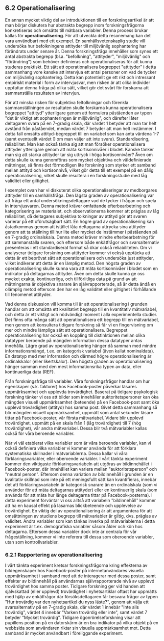 ## 6.2 Operationalisering {#sec6.2}

En annan mycket viktig del av introduktionen till en forskningsartikel är att man börjar diskutera hur abstrakta begrepp inom forskningsfrågorna konkretiseras och omsätts till mätbara variabler. Denna process brukar kallas för **operationalisering**. För att utveckla detta resonemang kan det vara användbart med ett exempel. En samhällsvetenskaplig studie vill undersöka hur befolkningens attityder till miljövänlig sophantering har förändrats under senare år. Denna forskningsfråga innehåller som synes ett antal abstrakta begrepp (bl.a. \"befolkning\", \"attityder\", \"miljövänlig\" och \"förändring\") som behöver definieras och operationaliseras för att kunna studeras praktiskt. Ett sätt att operationalisera begreppet \"attityder\" i detta sammanhang vore kanske att intervjua ett antal personer om vad de tycker om miljövänlig sophantering. Detta kan potentiellt ge ett rikt och intressant empiriskt material i form av intervjusvar, men risken är att olika individer uppfattar denna fråga på olika sätt, vilket gör det svårt för forskarna att sammanställa resultaten av intervjun.

För att minska risken för subjektiva feltolkningar och förenkla sammanställningen av resultaten skulle forskarna kunna operationalisera begreppet \"attityd\" ytterligare genom att formulera påståenden av typen \"det är viktigt att sophanteringen är miljövänlig\", och därefter låter deltagaren svara på en 7-gradig skala, där värdet 1 betyder att man tar helt avstånd från påståendet, medan värdet 7 betyder att man helt instämmer. I detta fall omsätts attityd-begreppet till en variabel som kan anta värdena 1-7 (samt eventuellt värdet 0 om man väljer att inte svara). Standardisering, reliabilitet. Man kan också tänka sig att man försöker operationalisera attityder ytterligare genom att mäta kortisonnivåer i blodet. Kanske tänker man sig att starka attityder tar sig uttryck i höga kortisonnivåer? Även om detta skulle kunna genomföras som mycket objektiva och väldefinierade mätningar, så finns det förmodligen lite forskning som styrker ett samband mellan attityd och kortisonnivå, vilket gör detta till ett exempel på en dålig operationalisering, vilket skulle resultera i en forskningsstudie med låg validitet eller giltighet.

I exemplet ovan har vi diskuterat olika operationaliseringar av medborgares attityder till en samhällsfråga. Den lägsta graden av operationalisering var att fråga ett antal undersökningsdeltagare vad de tycker i frågan och spela in intervjusvaren. Denna metod kräver omfattande efterbearbetning och kategorisering av materialet, och observationerna kommer att präglas av låg reliabilitet, då deltagares subjektiva tolkningar av attityd gör att svaren varierar på ett oförutsägbart sätt. En högre grad av operationalisering kan åstadkommas genom att istället låta deltagarna uttrycka sina attityder genom att ta ställning till hur lite eller mycket de instämmer i påståenden på en 7-gradig ordinalskala. Denna metod kräver mindre efterbearbetning för att sammanställa svaren, och eftersom både enkätfrågor och svarsalternativ presenteras i ett standardiserat format så ökar också reliabiliteten. Om vi analyserar tidigare forskning om attityder kommer vi också upptäcka att detta är ett beprövat sätt att operationalisera och undersöka just attityder, vilket indikerar att detta är en lämplig metod. Den högsta graden av operationalisering skulle kunna vara att mäta kortisonnivåer i blodet som en indikator på deltagarnas attityder. Även om detta skulle kunna ge oss mycket exakta, kontinuerliga, och tillförlitliga data på grund av att mätningarna är objektiva snarare än självrapporterade, så är detta ändå en olämplig metod eftersom den har en låg validitet eller giltighet i förhållande till fenomenet attityder.

Vad denna diskussion vill komma till är att operationalisering i grunden handlar om att omsätta ett kvalitativt begrepp till en kvantitativ mätvariabel, och detta är ett viktigt och nödvändigt moment i alla experimentella studier. Det finns ofta många sätt att operationalisera ett begrepp till en mätvariabel, men genom att konsultera tidigare forskning så får vi en fingervisning om mer och mindre lämpliga sätt att operationalisera. Begreppet operationalisering har också en koppling till distinktionen mellan olika datatyper beroende på mängden information dessa datatyper antas innehålla. Lägre grad av operationalisering hänger då samman med mindre informationsmängd, t.ex. en kategorisk variabel (även kallat nominaldata). En datatyp med mer information och därmed högre operationalisering är ordinalskalor (eller likertskalor). Den högsta graden av operationalisering hänger samman med den mest informationsrika typen av data, eller kontinuerliga data (REF).

Från forskningsfråga till variabler. Våra forskningsfrågor handlar om hur egenskaper (s.k. faktorer) hos Facebook-poster påverkar läsares uppmärksamhet och upplevda trovärdighet. Baserat på tidigare psykologisk forskning tänker vi oss att bilder som innehåller auktoritetspersoner kan öka mängden visuell uppmärksamhet (beteende) på en Facebook-post samt öka upplevd trovärdighet (attityd) hos samma post. Givet detta sammanhang så blir mängden visuell uppmärksamhet, uppmätt som antal sekunder läsare tittar på Facebook-poster, vår första mätvariabel. Vidare blir upplevd trovärdighet, uppmätt på en skala från 1 (låg trovärdighet) till 7 (hög trovärdighet), vår andra mätvariabel. Dessa blir två mätvariabler kallas också för våra beroende variabler.

När vi väl etablerat vilka variabler som är våra beroende variabler, kan vi också definiera vilka variabler vi kommer använda för att förklara systematiska skillnader i mätvariablerna. Dessa kallar vi våra förklaringsvariabler, eller oberoende variabler. I vårt tänkta experiment kommer den viktigaste förklaringsvariabeln att utgöras av bildinnehållet i Facebook-poster, där innehållet kan variera mellan \"auktoritetsperson\" och \"neutral person\". Eftersom denna variation av bildinnehåll i grunden är en kvalitativ skillnad som inte på ett meningsfullt sätt kan kvantifieras, innebär det att förklaringsvariabeln är kategorisk snarare än en ordinalskala (som vi använder för att mäta deltagarnas attityder) eller en kontinuerlig skala (som används för att mäta hur länge deltagarna tittar på Facebook-posterna). I detta experiment förväntar vi oss alltså att variabeln \"bildinnehåll\" kommer att ha en kausal effekt på läsarnas blickbeteende och upplevelse av trovärdighet. En viktig del av operationalisering är att argumentera för att omsättningen av studiens begrepp till mätvariabler är giltig, dvs. präglas av validitet. Andra variabler som kan tänkas inverka på mätvariablerna i detta experiment är t.ex. demografiska variabler såsom ålder och kön hos deltagarna. Eftersom dessa variabler dock inte är centrala för vår frågeställning, kommer vi inte referera till dessa som oberoende variabler, utan som kontrollvariabler.

### 6.2.1 Rapportering av operationalisering {#sub6.2.1}

I vårt tänkta experiment kretsar forskningsfrågorna kring effekterna av bildegenskaper hos Facebook-poster på internetanvändares visuella uppmärksamhet i samband med att de interagerar med dessa poster, samt effekter av bildinnehåll på användarnas självrapporterade nivå av upplevd trovärdighet hos samma poster. Tidigare forskning ger vid handen att självskattad (eller upplevd) trovärdighet i nyhetsartiklar oftast har uppmätts med hjälp av enkätfrågor där försöksdeltagaren får besvara frågor av typen \"Hur trovärdig var den nyhetsartikel du nyss läste?\", genom att välja ett svarsalternativ på en 7-gradig skala, där värdet 1 innebär \"Inte alls trovärdig\", värdet 4 innebär \"Varken trovärdig eller inte\", samt värdet 7 betyder \"Mycket trovärdig\". Tidigare ögonrörelseforskning visar att pupillens position på en datorskärm är en bra indikator på vilka objekt på en webbsida som användaren riktar sin visuella uppmärksamhet mot. Detta samband är mycket användbart i föreliggande experiment.

